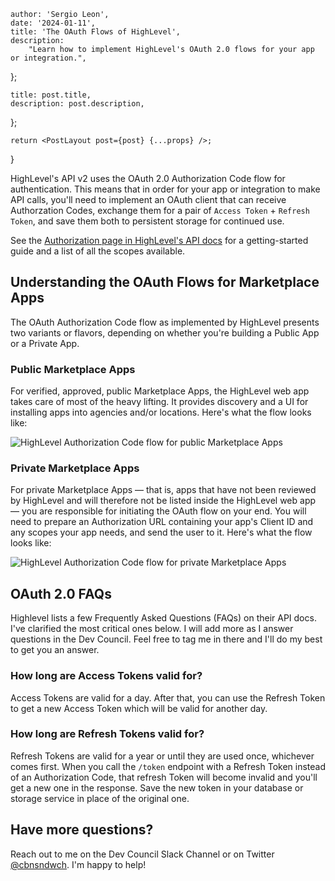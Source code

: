 
    author: 'Sergio Leon',
    date: '2024-01-11',
    title: 'The OAuth Flows of HighLevel',
    description:
        "Learn how to implement HighLevel's OAuth 2.0 flows for your app or integration.",
};

    title: post.title,
    description: post.description,
};


    return <PostLayout post={post} {...props} />;
}

HighLevel's API v2 uses the OAuth 2.0 Authorization Code flow for authentication. This means that in order for your app or integration to make API calls, you'll need to implement an OAuth client that can receive Authorzation Codes, exchange them for a pair of `Access Token` + `Refresh Token`, and save them both to persistent storage for continued use.

See the [Authorization page in HighLevel's API docs](https://highlevel.stoplight.io/docs/integrations/a04191c0fabf9-authorization) for a getting-started guide and a list of all the scopes available.

## Understanding the OAuth Flows for Marketplace Apps

The OAuth Authorization Code flow as implemented by HighLevel presents two variants or flavors, depending on whether you're building a Public App or a Private App.

### Public Marketplace Apps

For verified, approved, public Marketplace Apps, the HighLevel web app takes care of most of the heavy lifting. It provides discovery and a UI for installing apps into agencies and/or locations. Here's what the flow looks like:

<Image src={publicAppsFlow} alt="HighLevel Authorization Code flow for public Marketplace Apps" />

### Private Marketplace Apps

For private Marketplace Apps — that is, apps that have not been reviewed by HighLevel and will therefore not be listed inside the HighLevel web app — you are responsible for initiating the OAuth flow on your end. You will need to prepare an Authorization URL containing your app's Client ID and any scopes your app needs, and send the user to it. Here's what the flow looks like:

<Image src={privateAppsFlow} alt="HighLevel Authorization Code flow for private Marketplace Apps" />

## OAuth 2.0 FAQs

Highlevel lists a few Frequently Asked Questions (FAQs) on their API docs. I've clarified the most critical ones below. I will add more as I answer questions in the Dev Council. Feel free to tag me in there and I'll do my best to get you an answer.

### How long are Access Tokens valid for?

Access Tokens are valid for a day. After that, you can use the Refresh Token to get a new Access Token which will be valid for another day.

### How long are Refresh Tokens valid for?

Refresh Tokens are valid for a year or until they are used once, whichever comes first. When you call the `/token` endpoint with a Refresh Token instead of an Authorization Code, that refresh Token will become invalid and you'll get a new one in the response. Save the new token in your database or storage service in place of the original one.

## Have more questions?

Reach out to me on the Dev Council Slack Channel or on Twitter [@cbnsndwch](https://twitter.com/cbnsndwch). I'm happy to help!
